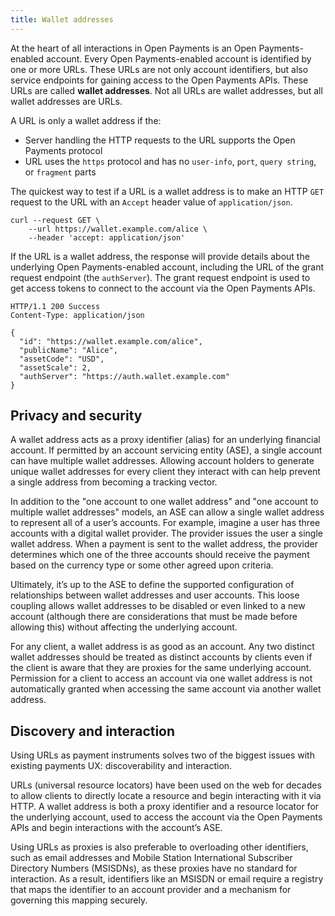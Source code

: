 ```yaml
---
title: Wallet addresses
---
```


At the heart of all interactions in Open Payments is an Open Payments-enabled account. Every Open Payments-enabled account is identified by one or more URLs. These URLs are not only account identifiers, but also service endpoints for gaining access to the Open Payments APIs. These URLs are called **wallet addresses**. Not all URLs are wallet addresses, but all wallet addresses are URLs.

A URL is only a wallet address if the:

- Server handling the HTTP requests to the URL supports the Open Payments protocol
- URL uses the `https` protocol and has no `user-info`, `port`, `query string`, or `fragment` parts

The quickest way to test if a URL is a wallet address is to make an HTTP `GET` request to the URL with an `Accept` header value of `application/json`.

```http
curl --request GET \
 	--url https://wallet.example.com/alice \
 	--header 'accept: application/json'
```

If the URL is a wallet address, the response will provide details about the underlying Open Payments-enabled account, including the URL of the grant request endpoint (the `authServer`). The grant request endpoint is used to get access tokens to connect to the account via the Open Payments APIs.

```http
HTTP/1.1 200 Success
Content-Type: application/json

{
  "id": "https://wallet.example.com/alice",
  "publicName": "Alice",
  "assetCode": "USD",
  "assetScale": 2,
  "authServer": "https://auth.wallet.example.com"
}
```

## Privacy and security

A wallet address acts as a proxy identifier (alias) for an underlying financial account. If permitted by an account servicing entity (ASE), a single account can have multiple wallet addresses. Allowing account holders to generate unique wallet addresses for every client they interact with can help prevent a single address from becoming a tracking vector.

In addition to the "one account to one wallet address" and "one account to multiple wallet addresses" models, an ASE can allow a single wallet address to represent all of a user’s accounts. For example, imagine a user has three accounts with a digital wallet provider. The provider issues the user a single wallet address. When a payment is sent to the wallet address, the provider determines which one of the three accounts should receive the payment based on the currency type or some other agreed upon criteria.

Ultimately, it’s up to the ASE to define the supported configuration of relationships between wallet addresses and user accounts. This loose coupling allows wallet addresses to be disabled or even linked to a new account (although there are considerations that must be made before allowing this) without affecting the underlying account.

For any client, a wallet address is as good as an account. Any two distinct wallet addresses should be treated as distinct accounts by clients even if the client is aware that they are proxies for the same underlying account. Permission for a client to access an account via one wallet address is not automatically granted when accessing the same account via another wallet address.

## Discovery and interaction

Using URLs as payment instruments solves two of the biggest issues with existing payments UX: discoverability and interaction.

URLs (universal resource locators) have been used on the web for decades to allow clients to directly locate a resource and begin interacting with it via HTTP. A wallet address is both a proxy identifier and a resource locator for the underlying account, used to access the account via the Open Payments APIs and begin interactions with the account’s ASE.

Using URLs as proxies is also preferable to overloading other identifiers, such as email addresses and Mobile Station International Subscriber Directory Numbers (MSISDNs), as these proxies have no standard for interaction. As a result, identifiers like an MSISDN or email require a registry that maps the identifier to an account provider and a mechanism for governing this mapping securely.
